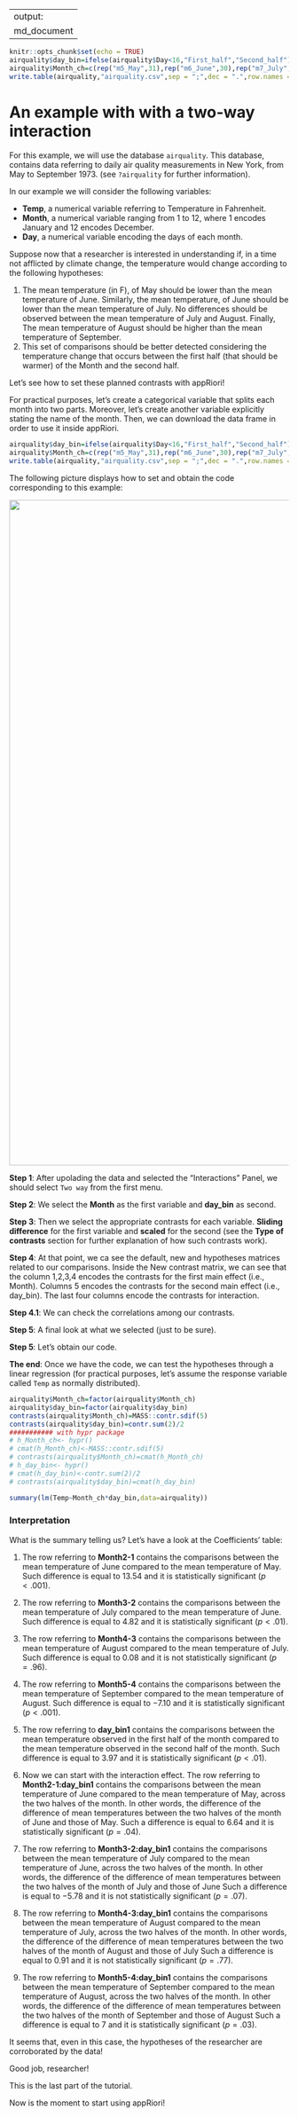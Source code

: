 
---
output:
  md_document
---

```r
knitr::opts_chunk$set(echo = TRUE)
airquality$day_bin=ifelse(airquality$Day<16,"First_half","Second_half")
airquality$Month_ch=c(rep("m5_May",31),rep("m6_June",30),rep("m7_July",31),rep("m8_August",31),rep("m9_September",30))
write.table(airquality,"airquality.csv",sep = ";",dec = ".",row.names = F,col.names = T)
```

# An example with with a two-way interaction 


For this example, we will use the database `airquality`. This database, contains data referring to daily air quality measurements in New York, from May to September 1973. (see `?airquality` for further information). 

In our example we will consider the following variables:

* **Temp**, a numerical variable referring to Temperature in Fahrenheit.
* **Month**, a numerical variable ranging from 1 to 12, where 1 encodes January and 12 encodes December.
* **Day**, a numerical variable encoding the days of each month.

Suppose now that a researcher is interested in understanding if, in a time not afflicted by climate change, the temperature would change according to the following hypotheses:

1. The mean temperature (in F), of May should be lower than the mean temperature of June. Similarly, the mean temperature, of June should be lower than the mean temperature of July. No differences should be observed between the mean temperature of July and August. Finally, The mean temperature of August should be higher than the mean temperature of September. 
2. This set of comparisons should be better detected considering the temperature change that occurs between the first half (that should be warmer) of the Month and the second half.

Let's see how to set these planned contrasts with appRiori!

For practical purposes, let's create a categorical variable that splits each month into two parts. Moreover, let's create another variable explicitly stating the name of the month. Then, we can download the data frame in order to use it inside appRiori.

```r

airquality$day_bin=ifelse(airquality$Day<16,"First_half","Second_half")
airquality$Month_ch=c(rep("m5_May",31),rep("m6_June",30),rep("m7_July",31),rep("m8_August",31),rep("m9_September",30))
write.table(airquality,"airquality.csv",sep = ";",dec = ".",row.names = F,col.names = T)
```


The following picture displays how to set and obtain the code corresponding to this example:

<center>
<img src="www/example_2_p1.png" alt="drawing" width="1200"/>
</center>


**Step 1**: After upolading the data and selected the "Interactions" Panel, we should select `Two way` from the first menu.

**Step 2**: We select the **Month** as the first variable and **day_bin** as second.

**Step 3**: Then we select the appropriate contrasts for each variable. **Sliding difference** for the first variable and **scaled** for the second (see the __Type of contrasts__ section for further explanation of how such contrasts work).

**Step 4**: At that point, we ca see the default, new and hypotheses matrices related to our comparisons. Inside the New contrast matrix, we can see that the column 1,2,3,4 encodes the contrasts for the first main effect (i.e., Month). Columns 5 encodes the contrasts for the second main effect (i.e., day_bin). The last four columns encode the contrasts for interaction.

**Step 4.1**: We can check the correlations among our contrasts.

**Step 5**: A final look at what we selected (just to be sure).

**Step 5**: Let's obtain our code.

**The end**: Once we have the code, we can test the hypotheses through a linear regression (for practical purposes, let's assume the response variable called `Temp` as normally distributed).


```r
airquality$Month_ch=factor(airquality$Month_ch)
airquality$day_bin=factor(airquality$day_bin)
contrasts(airquality$Month_ch)=MASS::contr.sdif(5)
contrasts(airquality$day_bin)=contr.sum(2)/2
########### with hypr package
# h_Month_ch<- hypr()
# cmat(h_Month_ch)<-MASS::contr.sdif(5)
# contrasts(airquality$Month_ch)=cmat(h_Month_ch)
# h_day_bin<- hypr()
# cmat(h_day_bin)<-contr.sum(2)/2
# contrasts(airquality$day_bin)=cmat(h_day_bin)

summary(lm(Temp~Month_ch*day_bin,data=airquality))

```


### Interpretation

What is the summary telling us? Let's have a look at the Coefficients' table:

1. The row referring to **Month2-1** contains the comparisons between the mean temperature of June compared to the mean temperature of May. Such difference is equal to $13.54$ and it is statistically significant ($p < .001$).

2. The row referring to **Month3-2** contains the comparisons between the mean temperature of July compared to the mean temperature of June. Such difference is equal to $4.82$ and it is statistically significant ($p <.01$). 

3. The row referring to **Month4-3** contains the comparisons between the mean temperature of August compared to the mean temperature of July. Such difference is equal to $0.08$ and it is not statistically significant ($p = .96$). 

4. The row referring to **Month5-4** contains the comparisons between the mean temperature of September compared to the mean temperature of August. Such difference is equal to $-7.10$ and it is statistically significant ($p < .001$). 

5. The row referring to **day_bin1** contains the comparisons between the mean temperature observed in the first half of the month compared to the mean temperature observed in the second half of the month. Such difference is equal to $3.97$ and it is statistically significant ($p < .01$). 

6. Now we can start with the interaction effect. The row referring to **Month2-1:day_bin1** contains the comparisons between the mean temperature of June compared to the mean temperature of May, across the two halves of the month. In other words, the difference of the difference of mean temperatures between the two halves of the month of June and those of May. Such a difference is equal to $6.64$ and it is statistically significant ($p = .04$).

7. The row referring to **Month3-2:day_bin1** contains the comparisons between the mean temperature of July compared to the mean temperature of June, across the two halves of the month. In other words, the difference of the difference of mean temperatures between the two halves of the month of July and those of June Such a difference is equal to $-5.78$ and it is not statistically significant ($p = .07$).

8. The row referring to **Month4-3:day_bin1** contains the comparisons between the mean temperature of August compared to the mean temperature of July, across the two halves of the month. In other words, the difference of the difference of mean temperatures between the two halves of the month of August and those of July Such a difference is equal to $0.91$ and it is not statistically significant ($p = .77$).

9. The row referring to **Month5-4:day_bin1** contains the comparisons between the mean temperature of September compared to the mean temperature of August, across the two halves of the month. In other words, the difference of the difference of mean temperatures between the two halves of the month of September and those of August Such a difference is equal to $7$ and it is statistically significant ($p = .03$).

It seems that, even in this case, the hypotheses of the researcher are corroborated by the data!


Good job, researcher!

This is the last part of the tutorial.

Now is the moment to start using appRiori!
